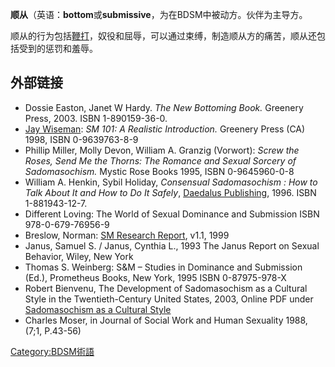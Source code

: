 '''顺从'''（英语：'''bottom'''或'''submissive'''，为在BDSM中被动方。伙伴为主导方。

顺从的行为包括[[鞭打|鞭打]]，奴役和屈辱，可以通过束缚，制造顺从方的痛苦，顺从还包括受到的惩罚和羞辱。

==外部链接==	
* Dossie Easton, Janet W Hardy. ''The New Bottoming Book.'' Greenery Press, 2003. ISBN 1-890159-36-0.	
* [[Jay_Wiseman|Jay Wiseman]]: ''SM 101: A Realistic Introduction.'' Greenery Press (CA) 1998, ISBN 0-9639763-8-9	
* Phillip Miller, Molly Devon, William A. Granzig (Vorwort): ''Screw the Roses, Send Me the Thorns: The Romance and Sexual Sorcery of Sadomasochism.'' Mystic Rose Books 1995, ISBN 0-9645960-0-8	
* William A. Henkin, Sybil Holiday, ''Consensual Sadomasochism : How to Talk About It and How to Do It Safely'', [[Daedalus_Publishing|Daedalus Publishing]], 1996. ISBN 1-881943-12-7.	
* Different Loving: The World of Sexual Dominance and Submission ISBN 978-0-679-76956-9	
* Breslow, Norman: [http://www.sexuality.org/authors/breslow/nbres.html SM Research Report]{{dead link|date=十一月 2017 |bot=InternetArchiveBot }}, v1.1, 1999	
* Janus, Samuel S. / Janus, Cynthia L., 1993 The Janus Report on Sexual Behavior, Wiley, New York
* Thomas S. Weinberg: S&M – Studies in Dominance and Submission (Ed.), Prometheus Books, New York, 1995 ISBN 0-87975-978-X
* Robert Bienvenu, The Development of Sadomasochism as a Cultural Style in the Twentieth-Century United States, 2003, Online PDF under [http://www.americanfetish.net/ Sadomasochism as a Cultural Style] {{Wayback|url=http://www.americanfetish.net/ |date=20071116091202 }}
* Charles Moser, in Journal of Social Work and Human Sexuality 1988, (7;1, P.43-56)
{{BDSM}}
[[Category:BDSM術語|Category:BDSM術語]]